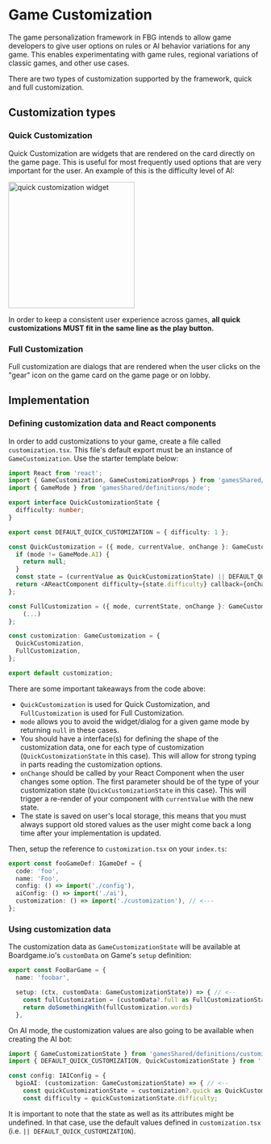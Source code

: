 
<Meta title="Documentation/How to/Framework API/Game Customization" />

# Game Customization 

The game personalization framework in FBG intends to allow game developers 
to give user options on rules or AI behavior variations for any game. This enables 
experimentating with game rules, regional variations of classic
games, and other use cases.

There are two types of customization supported by the framework, quick and 
full customization.

## Customization types

### Quick Customization

Quick Customization are widgets that are rendered on the card directly on the
game page. This is useful for most frequently used options that are
very important for the user. An example of this is the difficulty level of AI:

<img src="https://i.imgur.com/7ftok4q.png" alt="quick customization widget" height="250"/>

In order to keep a consistent user experience across games, **all quick customizations MUST fit in the same line as the play button.**

### Full Customization

Full customization are dialogs that are rendered when the user clicks on the "gear" icon on 
the game card on the game page or on lobby.


## Implementation

### Defining customization data and React components

In order to add customizations to your game, create a file called `customization.tsx`.
This file's default export must be an instance of `GameCustomization`.
Use the starter template below:

```typescript
import React from 'react';
import { GameCustomization, GameCustomizationProps } from 'gamesShared/definitions/customization';
import { GameMode } from 'gamesShared/definitions/mode';

export interface QuickCustomizationState {
  difficulty: number;
}

export const DEFAULT_QUICK_CUSTOMIZATION = { difficulty: 1 };

const QuickCustomization = ({ mode, currentValue, onChange }: GameCustomizationProps) => {
  if (mode != GameMode.AI) {
    return null;
  }
  const state = (currentValue as QuickCustomizationState) || DEFAULT_QUICK_CUSTOMIZATION;
  return <AReactComponent difficulty={state.difficulty} callback={onChange} />
};

const FullCustomization = ({ mode, currentState, onChange }: GameCustomizationProps) => {
    (...)
};

const customization: GameCustomization = {
  QuickCustomization,
  FullCustomization, 
};

export default customization;
```

There are some important takeaways from the code above:
- `QuickCustomization` is used for Quick Customization, and `FullCustomization` is used for Full Customization.
- `mode` allows you to avoid the widget/dialog for a given game mode by returning `null` in these cases.
- You should have a interface(s) for defining the shape of the customization data, one for each type of customization (`QuickCustomizationState` in this case). This will allow for strong typing in parts reading the customization options.
- `onChange` should be called by your React Component when the user changes some option. The first parameter should be of the type of your customization state (`QuickCustomizationState` in this case). This will trigger a re-render of your component with `currentValue` with the new state.
- The state is saved on user's local storage, this means that you must always support old stored values as the user might come back a long time after your implementation is updated.

Then, setup the reference to `customization.tsx` on your `index.ts`:
```typescript
export const fooGameDef: IGameDef = {
  code: 'foo',
  name: 'Foo',
  config: () => import('./config'),
  aiConfig: () => import('./ai'),
  customization: () => import('./customization'), // <---
};
```

### Using customization data

The customization data as `GameCustomizationState` will be available at Boardgame.io's `customData` on Game's `setup` definition:
```typescript
export const FooBarGame = {
  name: 'foobar',

  setup: (ctx, customData: GameCustomizationState)) => { // <--
    const fullCustomization = (customData?.full as FullCustomizationState) || DEFAULT_FULL_CUSTOMIZATION;
    return doSomethingWith(fullCustomization.words) 
  },
```

On AI mode, the customization values are also going to be available when creating the AI bot:

```typescript
import { GameCustomizationState } from 'gamesShared/definitions/customization';
import { DEFAULT_QUICK_CUSTOMIZATION, QuickCustomizationState } from './customization';

const config: IAIConfig = {
  bgioAI: (customization: GameCustomizationState) => { // <--
    const quickCustomizationState = customization?.quick as QuickCustomizationState || DEFAULT_QUICK_CUSTOMIZATION;
    const difficulty = quickCustomizationState.difficulty;
```

It is important to note that the state as well as its attributes might be undefined. In that case, use the default values defined in `customization.tsx` (i.e. `|| DEFAULT_QUICK_CUSTOMIZATION`).